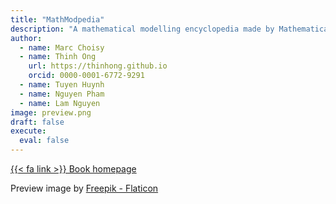 ```yaml
---
title: "MathModpedia"
description: "A mathematical modelling encyclopedia made by Mathematical Modelling group, OUCRU Vietnam"
author:
  - name: Marc Choisy
  - name: Thinh Ong
    url: https://thinhong.github.io
    orcid: 0000-0001-6772-9291
  - name: Tuyen Huynh
  - name: Nguyen Pham
  - name: Lam Nguyen
image: preview.png
draft: false
execute:
  eval: false
---
```


[{{< fa link >}} Book homepage](https://oucru-modelling.github.io/mathmodpedia/){.btn role="button"}

:::{.credit}
Preview image by [Freepik - Flaticon](https://www.flaticon.com/free-icon/mammoth_2206701?term=mammoth&page=1&position=9&origin=tag&related_id=2206701)
:::